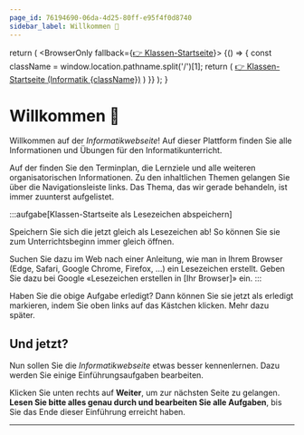 ```yaml
---
page_id: 76194690-06da-4d25-80ff-e95f4f0d8740
sidebar_label: Willkommen 👋
---
```



  return (
    <BrowserOnly fallback={<a href='../'>👉 Klassen-Startseite</a>}>
      {() => {
        const className = window.location.pathname.split('/')[1];
        return (
          <a href='../home'>👉 Klassen-Startseite (Informatik {className})</a>
        )
      }}
    </BrowserOnly>
  );
}

# Willkommen 👋
Willkommen auf der _Informatikwebseite_! Auf dieser Plattform finden Sie alle Informationen und Übungen für den Informatikunterricht.

Auf der <ClassStartPage /> finden Sie den Terminplan, die Lernziele und alle weiteren organisatorischen Informationen. Zu den inhaltlichen Themen gelangen Sie über die Navigationsleiste links. Das Thema, das wir gerade behandeln, ist immer zuunterst aufgelistet.

:::aufgabe[Klassen-Startseite als Lesezeichen abspeichern]
<TaskState id="6be11ecc-2e6b-4348-9bb3-59633fda5183" />

Speichern Sie sich die <ClassStartPage /> jetzt gleich als Lesezeichen ab! So können Sie sie zum Unterrichtsbeginn immer gleich öffnen.

Suchen Sie dazu im Web nach einer Anleitung, wie man in Ihrem Browser (Edge, Safari, Google Chrome, Firefox, …) ein Lesezeichen erstellt. Geben Sie dazu bei Google «Lesezeichen erstellen in [Ihr Browser]» ein.
:::


Haben Sie die obige Aufgabe erledigt? Dann können Sie sie jetzt als erledigt markieren, indem Sie oben links auf das Kästchen klicken. Mehr dazu später.

## Und jetzt?
Nun sollen Sie die _Informatikwebseite_ etwas besser kennenlernen. Dazu werden Sie einige Einführungsaufgaben bearbeiten.

Klicken Sie unten rechts auf __Weiter__, um zur nächsten Seite zu gelangen. **Lesen Sie bitte alles genau durch und bearbeiten Sie alle Aufgaben**, bis Sie das Ende dieser Einführung erreicht haben.

---